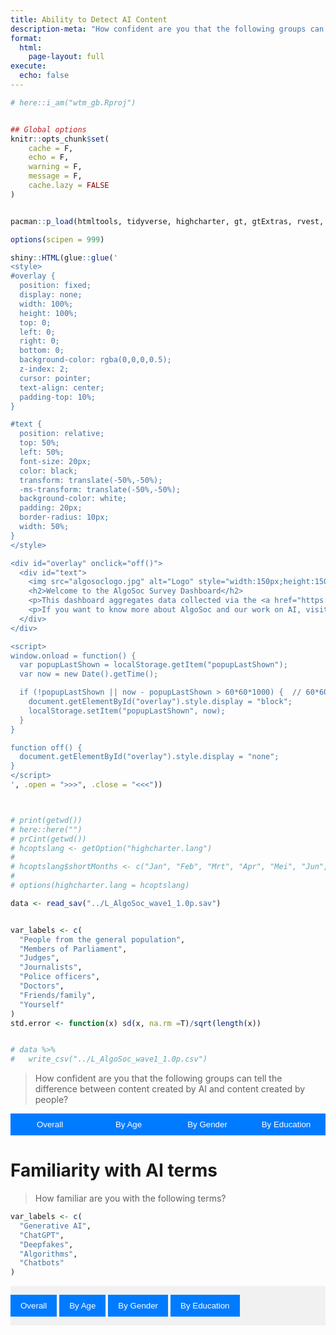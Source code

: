 ```yaml
---
title: Ability to Detect AI Content
description-meta: "How confident are you that the following groups can tell the difference between content created by AI and content created by people?"
format: 
  html:
    page-layout: full
execute:
  echo: false
---
```


```r
# here::i_am("wtm_gb.Rproj")


## Global options
knitr::opts_chunk$set(
    cache = F,
    echo = F,
    warning = F,
    message = F,
    cache.lazy = FALSE
)


pacman::p_load(htmltools, tidyverse, highcharter, gt, gtExtras, rvest, haven)

options(scipen = 999)
```


```r

shiny::HTML(glue::glue('
<style>
#overlay {
  position: fixed;
  display: none;
  width: 100%;
  height: 100%;
  top: 0;
  left: 0;
  right: 0;
  bottom: 0;
  background-color: rgba(0,0,0,0.5);
  z-index: 2;
  cursor: pointer;
  text-align: center;
  padding-top: 10%;
}

#text {
  position: relative;
  top: 50%;
  left: 50%;
  font-size: 20px;
  color: black;
  transform: translate(-50%,-50%);
  -ms-transform: translate(-50%,-50%);
  background-color: white;
  padding: 20px;
  border-radius: 10px;
  width: 50%;
}
</style>

<div id="overlay" onclick="off()">
  <div id="text">
    <img src="algosoclogo.jpg" alt="Logo" style="width:150px;height:150px;">
    <h2>Welcome to the AlgoSoc Survey Dashboard</h2>
    <p>This dashboard aggregates data collected via the <a href="https://algosoc.org/" target="_blank">AlgoSoc Consortium</a> to show how citizens think and feel about AI in society.</p>
    <p>If you want to know more about AlgoSoc and our work on AI, visit us on <a href="https://algosoc.org/" target="_blank">algosoc.org</a>!</p>
  </div>
</div>

<script>
window.onload = function() {
  var popupLastShown = localStorage.getItem("popupLastShown");
  var now = new Date().getTime();

  if (!popupLastShown || now - popupLastShown > 60*60*1000) {  // 60*60*1000 milliseconds = 1 hour
    document.getElementById("overlay").style.display = "block";
    localStorage.setItem("popupLastShown", now);
  }
}

function off() {
  document.getElementById("overlay").style.display = "none";
}
</script>
', .open = ">>>", .close = "<<<"))




```




```r
# print(getwd())
# here::here("")
# prCint(getwd())
# hcoptslang <- getOption("highcharter.lang")
# 
# hcoptslang$shortMonths <- c("Jan", "Feb", "Mrt", "Apr", "Mei", "Jun", "Jul", "Aug", "Sep", "Okt", "Nov", "Dec")
# 
# options(highcharter.lang = hcoptslang)

data <- read_sav("../L_AlgoSoc_wave1_1.0p.sav")


var_labels <- c(
  "People from the general population",
  "Members of Parliament",
  "Judges",
  "Journalists",
  "Police officers",
  "Doctors",
  "Friends/family",
  "Yourself"
)
std.error <- function(x) sd(x, na.rm =T)/sqrt(length(x))


# data %>% 
#   write_csv("../L_AlgoSoc_wave1_1.0p.csv")
```

> How confident are you that the following groups can tell the difference between content created by AI and content created by people?


```{=html}
<!-- Updated styling for tabs -->
<style>
  .tab {
    display: none;
  }
  .tab-header {
    display: flex;
    margin: 10px 0;
    overflow: hidden;
    background-color: #f1f1f1;
  }
  .tab-button {
    flex: 1;
    border: none;
    outline: none;
    cursor: pointer;
    padding: 10px 16px;
    transition: 0.3s;
    background-color: #007bff;
    color: white;
    text-align: center;
  }
  .tab-button:hover, .tab-button.active {
    background-color: #0056b3;
  }
  .tab-content {
    padding: 10px;
    margin-top: -1px;
  }
</style>

<div class="tab-header">
  <button class="tab-button" onclick="openTab(event, 'Tab1')">Overall</button>
  <button class="tab-button" onclick="openTab(event, 'Tab2')">By Age</button>
  <button class="tab-button" onclick="openTab(event, 'Tab3')">By Gender   </button>
  <button class="tab-button" onclick="openTab(event, 'Tab4')">By Education</button>
</div>

```





<div id="Tab1" class="tab tab-content">

```r

confidence <- data %>% 
  select(CONF1:CONF8) %>% 
  gather() %>% 
  group_by(key) %>% 
  summarize(mean_val = mean(value, na.rm =T),
            sd_val = std.error(value)) %>% 
  ungroup() %>% 
  mutate(varlabs = var_labels) %>% 
  mutate(varlabs = fct_reorder(varlabs, mean_val)) %>% 
  arrange(desc(varlabs))

theorder <- confidence %>% distinct(varlabs) %>% pull(varlabs) 

hchart(
  confidence, 
  "column",
  hcaes(x = varlabs, y = mean_val)#,
  # hcaes(x = key, y = mean_val, group = Type),
  # id = c("a", "b", "c")
  ) %>%
  
  hc_add_series(
    confidence,
    "errorbar", 
    hcaes(y = mean_val, 
          x = varlabs, low = mean_val - sd_val, 
          high = mean_val + sd_val),
    # hcaes(y = mean_val, x = key, low = mean_val - sd_val, high = mean_val + sd_val, group = Type),
    # linkedTo = c("a", "b", "c"),
    enableMouseTracking = TRUE,
    showInLegend = FALSE
    ) %>% 
  highcharter::hc_plotOptions(
    errorbar = list(
      color = "black", 
      # whiskerLength = 1,
      stemWidth = 1
    ) 
  ) %>% 
  highcharter::hc_xAxis(title = list(text = "")) %>% 
    hc_yAxis(
    title = list(text = "<- 1: not sure at all    -    7: very sure ->"), 
    max = 6
  )
```
</div>

<div id="Tab2" class="tab tab-content">



```r

confidence_ages <- data %>% #table()
  mutate(age_groups = case_when(
    leeftijd %in% 16:17 ~ "<18",
    leeftijd %in% 18:24 ~ "18-24",
    leeftijd %in% 25:34 ~ "25-34",
    leeftijd %in% 35:44 ~ "35-44",
    leeftijd %in% 45:54 ~ "45-54",
    leeftijd %in% 55:64 ~ "55-64",
    leeftijd %in% 65:150 ~ "65+",
  )) %>% 
  select(CONF1:CONF8, age_groups) %>% 
  gather(key, value, -age_groups) %>% 
  group_by(key, age_groups) %>% 
  summarize(mean_val = mean(value, na.rm =T),
            sd_val = std.error(value)) %>% 
  ungroup() %>% 
  mutate(varlabs = case_when(
    key  == "CONF1" ~ var_labels[1],
    key  == "CONF2" ~ var_labels[2],
    key  == "CONF3" ~ var_labels[3],
    key  == "CONF4" ~ var_labels[4],
    key  == "CONF5" ~ var_labels[5],
    key  == "CONF6" ~ var_labels[6],
    key  == "CONF7" ~ var_labels[7],
    key  == "CONF8" ~ var_labels[8]
  )) %>% 
  mutate(varlabs = factor(varlabs, levels = as.character(theorder))) %>%
  arrange(varlabs)%>% 
  mutate(age_groups = fct_relevel(age_groups, "<18")) %>%
  arrange(age_groups)
  # mutate(varlabs = var_labels)
# as.character(theorder)
hchart(
  confidence_ages, 
  "column",
  # hcaes(x = varlabs, y = mean_val),
  hcaes(x = varlabs, y = mean_val, group = age_groups),
  id = c("a", "b", "c", "d", "e", "f", "g")
  ) %>%
  
  hc_add_series(
    confidence_ages,
    "errorbar", 
    hcaes(y = mean_val, 
          x = varlabs, low = mean_val - sd_val, 
          high = mean_val + sd_val,
          group = age_groups),
    # hcaes(y = mean_val, x = key, low = mean_val - sd_val, high = mean_val + sd_val, group = Type),
    linkedTo = c("a", "b", "c", "d", "e", "f", "g"),
    enableMouseTracking = TRUE,
    showInLegend = FALSE
    ) %>% 
  highcharter::hc_plotOptions(
    errorbar = list(
      color = "black", 
      # whiskerLength = 1,
      stemWidth = 1
    ) 
  ) %>% 
  highcharter::hc_xAxis(title = list(text = "")) %>% 
    hc_yAxis(
    title = list(text = "<- 1: not sure at all    -    7: very sure ->"), 
    max = 6
  )
```



</div>


<div id="Tab3" class="tab tab-content">


```r

confidence_genders <- data %>% 
  # count(geslacht) %>% 
  mutate(geslacht = sjmisc::to_label(geslacht)) %>% 
  select(CONF1:CONF8, geslacht) %>% 
  gather(key, value, -geslacht) %>% 
  group_by(key, geslacht) %>% 
  summarize(mean_val = mean(value, na.rm =T),
            sd_val = std.error(value)) %>% 
  ungroup() %>% 
  mutate(varlabs = case_when(
    key  == "CONF1" ~ var_labels[1],
    key  == "CONF2" ~ var_labels[2],
    key  == "CONF3" ~ var_labels[3],
    key  == "CONF4" ~ var_labels[4],
    key  == "CONF5" ~ var_labels[5],
    key  == "CONF6" ~ var_labels[6],
    key  == "CONF7" ~ var_labels[7],
    key  == "CONF8" ~ var_labels[8]
  )) %>% 
  mutate(varlabs = factor(varlabs, levels = as.character(theorder))) %>%
  arrange(varlabs)

hchart(
  confidence_genders, 
  "column",
  # hcaes(x = varlabs, y = mean_val),
  hcaes(x = varlabs, y = mean_val, group = geslacht),
  id = c("a", "b", "c")
  ) %>%
  
  hc_add_series(
    confidence_genders,
    "errorbar", 
    hcaes(y = mean_val, 
          x = varlabs, low = mean_val - sd_val, 
          high = mean_val + sd_val,
          group = geslacht),
    # hcaes(y = mean_val, x = key, low = mean_val - sd_val, high = mean_val + sd_val, group = Type),
    linkedTo = c("a", "b", "c"),
    enableMouseTracking = TRUE,
    showInLegend = FALSE
    ) %>% 
  highcharter::hc_plotOptions(
    errorbar = list(
      color = "black", 
      # whiskerLength = 1,
      stemWidth = 1
    ) 
  ) %>% 
  highcharter::hc_xAxis(title = list(text = "")) %>% 
    hc_yAxis(
    title = list(text = "<- 1: not sure at all    -    7: very sure ->"), 
    max = 6
  )
```



</div>


<div id="Tab4" class="tab tab-content">


```r

confidence_edu <- data %>% 
  drop_na(oplcat) %>% 
  # count(oplcat) %>% 
  mutate(oplcat = sjmisc::to_label(oplcat)) %>% 
  select(CONF1:CONF8, oplcat) %>% 
  gather(key, value, -oplcat) %>% 
  group_by(key, oplcat) %>% 
  summarize(mean_val = mean(value, na.rm =T),
            sd_val = std.error(value)) %>% 
  ungroup() %>% 
  mutate(varlabs = case_when(
    key  == "CONF1" ~ var_labels[1],
    key  == "CONF2" ~ var_labels[2],
    key  == "CONF3" ~ var_labels[3],
    key  == "CONF4" ~ var_labels[4],
    key  == "CONF5" ~ var_labels[5],
    key  == "CONF6" ~ var_labels[6],
    key  == "CONF7" ~ var_labels[7],
    key  == "CONF8" ~ var_labels[8]
  )) %>% 
  mutate(varlabs = factor(varlabs, levels = as.character(theorder))) %>%
  arrange(varlabs)
  # mutate(varlabs = var_labels)

hchart(
  confidence_edu, 
  "column",
  # hcaes(x = varlabs, y = mean_val),
  hcaes(x = varlabs, y = mean_val, group = oplcat),
  id = c("a", "b", "c", "d", "e", "f")
  ) %>%
  
  hc_add_series(
    confidence_edu,
    "errorbar", 
    hcaes(y = mean_val, 
          x = varlabs, low = mean_val - sd_val, 
          high = mean_val + sd_val,
          group = oplcat),
    # hcaes(y = mean_val, x = key, low = mean_val - sd_val, high = mean_val + sd_val, group = Type),
    linkedTo = c("a", "b", "c", "d", "e", "f"),
    enableMouseTracking = TRUE,
    showInLegend = FALSE
    ) %>% 
  highcharter::hc_plotOptions(
    errorbar = list(
      color = "black", 
      # whiskerLength = 1,
      stemWidth = 1
    ) 
  ) %>% 
  highcharter::hc_xAxis(title = list(text = "")) %>% 
    hc_yAxis(
    title = list(text = "<- 1: not sure at all    -    7: very sure ->"), 
    max = 6
  )
```



</div>

# Familiarity with AI terms

> How familiar are you with the following terms?

```r
var_labels <- c(
  "Generative AI",
  "ChatGPT",
  "Deepfakes",
  "Algorithms",
  "Chatbots"
)
```


<div class="tab-header">
  <button class="tab-button" onclick="openTab(event, 'Tab1a')">Overall</button>
  <button class="tab-button" onclick="openTab(event, 'Tab2a')">By Age</button>
  <button class="tab-button" onclick="openTab(event, 'Tab3a')">By Gender   </button>
  <button class="tab-button" onclick="openTab(event, 'Tab4a')">By Education</button>
</div>





<div id="Tab1a" class="tab tab-content">

```r

familiar <- data %>% 
  select(KAI1:KAI5) %>% 
  gather() %>% 
  group_by(key) %>% 
  summarize(mean_val = mean(value, na.rm =T),
            sd_val = std.error(value)) %>% 
  ungroup() %>% 
  mutate(varlabs = var_labels) %>% 
  mutate(varlabs = fct_reorder(varlabs, mean_val)) %>% 
  arrange(desc(varlabs))

theorder <- familiar %>% distinct(varlabs) %>% pull(varlabs) 

hchart(
  familiar, 
  "column",
  hcaes(x = varlabs, y = mean_val)#,
  # hcaes(x = key, y = mean_val, group = Type),
  # id = c("a", "b", "c")
  ) %>%
  
  hc_add_series(
    familiar,
    "errorbar", 
    hcaes(y = mean_val, 
          x = varlabs, low = mean_val - sd_val, 
          high = mean_val + sd_val),
    # hcaes(y = mean_val, x = key, low = mean_val - sd_val, high = mean_val + sd_val, group = Type),
    # linkedTo = c("a", "b", "c"),
    enableMouseTracking = TRUE,
    showInLegend = FALSE
    ) %>% 
  highcharter::hc_plotOptions(
    errorbar = list(
      color = "black", 
      # whiskerLength = 1,
      stemWidth = 1
    ) 
  ) %>% 
  highcharter::hc_xAxis(title = list(text = "")) %>% 
    hc_yAxis(
    title = list(text = "<- 1: not familiar at all    -    7: very familiar ->"), 
    max = 7
  )
```
</div>

<div id="Tab2a" class="tab tab-content">



```r

familiar_ages <- data %>% #table()
  mutate(age_groups = case_when(
    leeftijd %in% 16:17 ~ "<18",
    leeftijd %in% 18:24 ~ "18-24",
    leeftijd %in% 25:34 ~ "25-34",
    leeftijd %in% 35:44 ~ "35-44",
    leeftijd %in% 45:54 ~ "45-54",
    leeftijd %in% 55:64 ~ "55-64",
    leeftijd %in% 65:150 ~ "65+",
  )) %>% 
  select(KAI1:KAI5, age_groups) %>% 
  gather(key, value, -age_groups) %>% 
  group_by(key, age_groups) %>% 
  summarize(mean_val = mean(value, na.rm =T),
            sd_val = std.error(value)) %>% 
  ungroup() %>% 
  mutate(varlabs = case_when(
    key  == "KAI1" ~ var_labels[1],
    key  == "KAI2" ~ var_labels[2],
    key  == "KAI3" ~ var_labels[3],
    key  == "KAI4" ~ var_labels[4],
    key  == "KAI5" ~ var_labels[5]
  )) %>% 
  mutate(varlabs = factor(varlabs, levels = as.character(theorder))) %>%
  arrange(varlabs)%>% 
  mutate(age_groups = fct_relevel(age_groups, "<18")) %>%
  arrange(age_groups)
  # mutate(varlabs = var_labels)
# as.character(theorder)
hchart(
  familiar_ages, 
  "column",
  # hcaes(x = varlabs, y = mean_val),
  hcaes(x = varlabs, y = mean_val, group = age_groups),
  id = c("a", "b", "c", "d", "e", "f", "g")
  ) %>%
  
  hc_add_series(
    familiar_ages,
    "errorbar", 
    hcaes(y = mean_val, 
          x = varlabs, low = mean_val - sd_val, 
          high = mean_val + sd_val,
          group = age_groups),
    # hcaes(y = mean_val, x = key, low = mean_val - sd_val, high = mean_val + sd_val, group = Type),
    linkedTo = c("a", "b", "c", "d", "e", "f", "g"),
    enableMouseTracking = TRUE,
    showInLegend = FALSE
    ) %>% 
  highcharter::hc_plotOptions(
    errorbar = list(
      color = "black", 
      # whiskerLength = 1,
      stemWidth = 1
    ) 
  ) %>% 
  highcharter::hc_xAxis(title = list(text = "")) %>% 
    hc_yAxis(
    title = list(text = "<- 1: not familiar at all    -    7: very familiar ->"), 
    max = 7
  )
```



</div>


<div id="Tab3a" class="tab tab-content">


```r

familiar_genders <- data %>% 
  # count(geslacht) %>% 
  mutate(geslacht = sjmisc::to_label(geslacht)) %>% 
  select(KAI1:KAI5, geslacht) %>% 
  gather(key, value, -geslacht) %>% 
  group_by(key, geslacht) %>% 
  summarize(mean_val = mean(value, na.rm =T),
            sd_val = std.error(value)) %>% 
  ungroup() %>% 
  mutate(varlabs = case_when(
    key  == "KAI1" ~ var_labels[1],
    key  == "KAI2" ~ var_labels[2],
    key  == "KAI3" ~ var_labels[3],
    key  == "KAI4" ~ var_labels[4],
    key  == "KAI5" ~ var_labels[5]
  )) %>% 
  mutate(varlabs = factor(varlabs, levels = as.character(theorder))) %>%
  arrange(varlabs)

hchart(
  familiar_genders, 
  "column",
  # hcaes(x = varlabs, y = mean_val),
  hcaes(x = varlabs, y = mean_val, group = geslacht),
  id = c("a", "b", "c")
  ) %>%
  
  hc_add_series(
    familiar_genders,
    "errorbar", 
    hcaes(y = mean_val, 
          x = varlabs, low = mean_val - sd_val, 
          high = mean_val + sd_val,
          group = geslacht),
    # hcaes(y = mean_val, x = key, low = mean_val - sd_val, high = mean_val + sd_val, group = Type),
    linkedTo = c("a", "b", "c"),
    enableMouseTracking = TRUE,
    showInLegend = FALSE
    ) %>% 
  highcharter::hc_plotOptions(
    errorbar = list(
      color = "black", 
      # whiskerLength = 1,
      stemWidth = 1
    ) 
  ) %>% 
  highcharter::hc_xAxis(title = list(text = "")) %>% 
    hc_yAxis(
    title = list(text = "<- 1: not familiar at all    -    7: very familiar ->"), 
    max = 7
  )
```



</div>


<div id="Tab4" class="tab tab-content">


```r

familiar_edu <- data %>% 
  drop_na(oplcat) %>% 
  # count(oplcat) %>% 
  mutate(oplcat = sjmisc::to_label(oplcat)) %>% 
  select(KAI1:KAI5, oplcat) %>% 
  gather(key, value, -oplcat) %>% 
  group_by(key, oplcat) %>% 
  summarize(mean_val = mean(value, na.rm =T),
            sd_val = std.error(value)) %>% 
  ungroup() %>% 
  mutate(varlabs = case_when(
    key  == "KAI1" ~ var_labels[1],
    key  == "KAI2" ~ var_labels[2],
    key  == "KAI3" ~ var_labels[3],
    key  == "KAI4" ~ var_labels[4],
    key  == "KAI5" ~ var_labels[5]
  )) %>% 
  mutate(varlabs = factor(varlabs, levels = as.character(theorder))) %>%
  arrange(varlabs)
  # mutate(varlabs = var_labels)

hchart(
  familiar_edu, 
  "column",
  # hcaes(x = varlabs, y = mean_val),
  hcaes(x = varlabs, y = mean_val, group = oplcat),
  id = c("a", "b", "c", "d", "e", "f")
  ) %>%
  
  hc_add_series(
    familiar_edu,
    "errorbar", 
    hcaes(y = mean_val, 
          x = varlabs, low = mean_val - sd_val, 
          high = mean_val + sd_val,
          group = oplcat),
    # hcaes(y = mean_val, x = key, low = mean_val - sd_val, high = mean_val + sd_val, group = Type),
    linkedTo = c("a", "b", "c", "d", "e", "f"),
    enableMouseTracking = TRUE,
    showInLegend = FALSE
    ) %>% 
  highcharter::hc_plotOptions(
    errorbar = list(
      color = "black", 
      # whiskerLength = 1,
      stemWidth = 1
    ) 
  ) %>% 
  highcharter::hc_xAxis(title = list(text = "")) %>% 
    hc_yAxis(
    title = list(text = "<- 1: not familiar at all    -    7: very familiar ->"), 
    max = 7
  )
```

</div>


```{=html}
<!-- JavaScript for Tabs -->
<script>
function openTab(evt, tabName) {
  var i, tabcontent, tabbuttons;
  tabcontent = document.getElementsByClassName("tab");
  for (i = 0; i < tabcontent.length; i++) {
    tabcontent[i].style.display = "none";
  }
  tabbuttons = document.getElementsByClassName("tab-button");
  for (i = 0; i < tabbuttons.length; i++) {
    tabbuttons[i].className = tabbuttons[i].className.replace(" active", "");
  }
  document.getElementById(tabName).style.display = "block";
  evt.currentTarget.className += " active";
}

// Open the first tab by default
document.addEventListener("DOMContentLoaded", function() {
  document.getElementsByClassName("tab-button")[0].click();
});
</script>
```






